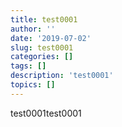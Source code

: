 ```yaml
---
title: test0001
author: ''
date: '2019-07-02'
slug: test0001
categories: []
tags: []
description: 'test0001'
topics: []
---
```


test0001test0001